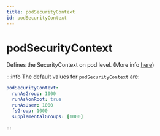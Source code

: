 ```yaml
---
title: podSecurityContext
id: podSecurityContext
---
```


# podSecurityContext

Defines the SecurityContext on pod level. (More info [here](https://kubernetes.io/docs/tasks/configure-pod-container/security-context/))

:::info
The default values for `podSecurityContext` are:

```yaml
podSecurityContext:
  runAsGroup: 1000
  runAsNonRoot: true
  runAsUser: 1000
  fsGroup: 1000
  supplementalGroups: [1000]
```

:::
